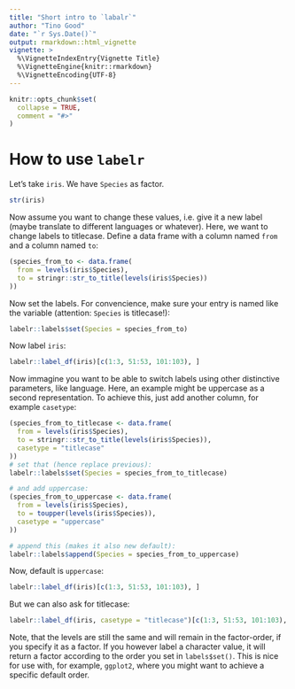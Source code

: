 ```yaml
---
title: "Short intro to `labalr`"
author: "Tino Good"
date: "`r Sys.Date()`"
output: rmarkdown::html_vignette
vignette: >
  %\VignetteIndexEntry{Vignette Title}
  %\VignetteEngine{knitr::rmarkdown}
  %\VignetteEncoding{UTF-8}
---
```


```r
knitr::opts_chunk$set(
  collapse = TRUE,
  comment = "#>"
)
```

# How to use `labelr`

Let's take `iris`. We have `Species` as factor.
```r
str(iris)
```

Now assume you want to change these values, i.e. give it a new label (maybe translate to different languages or whatever). Here, we want to change labels to titlecase. Define a data frame with a column named `from` and a column named `to`:

```r
(species_from_to <- data.frame(
  from = levels(iris$Species), 
  to = stringr::str_to_title(levels(iris$Species))
))
```

Now set the labels. For convencience, make sure your entry is named like the variable (attention: `Species` is titlecase!):
```r
labelr::labels$set(Species = species_from_to)
```

Now label `iris`:
```r
labelr::label_df(iris)[c(1:3, 51:53, 101:103), ]
```

Now immagine you want to be able to switch labels using other distinctive parameters, like language. Here, an example might be uppercase as a second representation. To achieve this, just add another column, for example `casetype`:
```r
(species_from_to_titlecase <- data.frame(
  from = levels(iris$Species), 
  to = stringr::str_to_title(levels(iris$Species)),
  casetype = "titlecase"
))
# set that (hence replace previous):
labelr::labels$set(Species = species_from_to_titlecase)

# and add uppercase:
(species_from_to_uppercase <- data.frame(
  from = levels(iris$Species), 
  to = toupper(levels(iris$Species)),
  casetype = "uppercase"
))

# append this (makes it also new default):
labelr::labels$append(Species = species_from_to_uppercase)
```

Now, default is `uppercase`:
```r
labelr::label_df(iris)[c(1:3, 51:53, 101:103), ]
```

But we can also ask for titlecase:
```r
labelr::label_df(iris, casetype = "titlecase")[c(1:3, 51:53, 101:103), ]
```

Note, that the levels are still the same and will remain in the factor-order, if you specify it as a factor. If you however label a character value, it will return a factor according to the order you set in `labels$set()`. This is nice for use with, for example, `ggplot2`, where you might want to achieve a specific default order.
